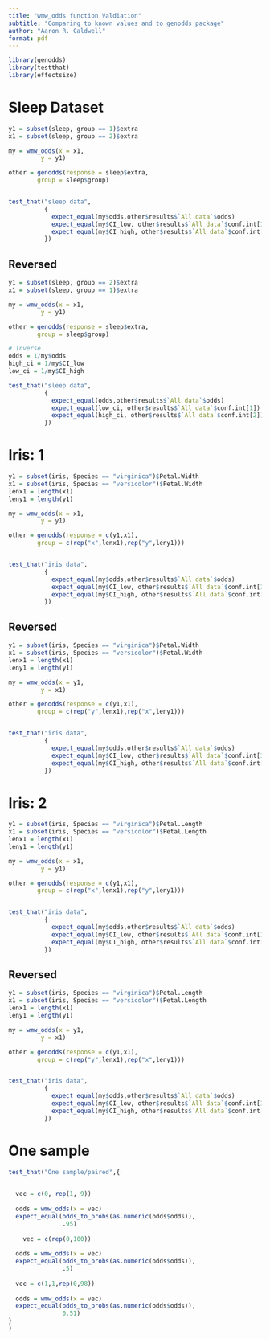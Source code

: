 ```yaml
---
title: "wmw_odds function Valdiation"
subtitle: "Comparing to known values and to genodds package"
author: "Aaron R. Caldwell"
format: pdf
---
```


```r
library(genodds)
library(testthat)
library(effectsize)
```


# Sleep Dataset

```r
y1 = subset(sleep, group == 1)$extra
x1 = subset(sleep, group == 2)$extra

my = wmw_odds(x = x1,
         y = y1)

other = genodds(response = sleep$extra,
        group = sleep$group)


test_that("sleep data",
          {
            expect_equal(my$odds,other$results$`All data`$odds)
            expect_equal(my$CI_low, other$results$`All data`$conf.int[1])
            expect_equal(my$CI_high, other$results$`All data`$conf.int[2])
          })
```

## Reversed

```r
y1 = subset(sleep, group == 2)$extra
x1 = subset(sleep, group == 1)$extra

my = wmw_odds(x = x1,
         y = y1)

other = genodds(response = sleep$extra,
        group = sleep$group)

# Inverse
odds = 1/my$odds
high_ci = 1/my$CI_low
low_ci = 1/my$CI_high

test_that("sleep data",
          {
            expect_equal(odds,other$results$`All data`$odds)
            expect_equal(low_ci, other$results$`All data`$conf.int[1])
            expect_equal(high_ci, other$results$`All data`$conf.int[2])
          })
```

\newpage

# Iris: 1

```r
y1 = subset(iris, Species == "virginica")$Petal.Width
x1 = subset(iris, Species == "versicolor")$Petal.Width
lenx1 = length(x1)
leny1 = length(y1)

my = wmw_odds(x = x1,
         y = y1)

other = genodds(response = c(y1,x1),
        group = c(rep("x",lenx1),rep("y",leny1)))


test_that("iris data",
          {
            expect_equal(my$odds,other$results$`All data`$odds)
            expect_equal(my$CI_low, other$results$`All data`$conf.int[1])
            expect_equal(my$CI_high, other$results$`All data`$conf.int[2])
          })
```

\newpage

## Reversed

```r
y1 = subset(iris, Species == "virginica")$Petal.Width
x1 = subset(iris, Species == "versicolor")$Petal.Width
lenx1 = length(x1)
leny1 = length(y1)

my = wmw_odds(x = y1,
         y = x1)

other = genodds(response = c(y1,x1),
        group = c(rep("y",lenx1),rep("x",leny1)))


test_that("iris data",
          {
            expect_equal(my$odds,other$results$`All data`$odds)
            expect_equal(my$CI_low, other$results$`All data`$conf.int[1])
            expect_equal(my$CI_high, other$results$`All data`$conf.int[2])
          })
```



# Iris: 2

```r
y1 = subset(iris, Species == "virginica")$Petal.Length
x1 = subset(iris, Species == "versicolor")$Petal.Length
lenx1 = length(x1)
leny1 = length(y1)

my = wmw_odds(x = x1,
         y = y1)

other = genodds(response = c(y1,x1),
        group = c(rep("x",lenx1),rep("y",leny1)))


test_that("iris data",
          {
            expect_equal(my$odds,other$results$`All data`$odds)
            expect_equal(my$CI_low, other$results$`All data`$conf.int[1])
            expect_equal(my$CI_high, other$results$`All data`$conf.int[2])
          })
```

\newpage

## Reversed

```r
y1 = subset(iris, Species == "virginica")$Petal.Length
x1 = subset(iris, Species == "versicolor")$Petal.Length
lenx1 = length(x1)
leny1 = length(y1)

my = wmw_odds(x = y1,
         y = x1)

other = genodds(response = c(y1,x1),
        group = c(rep("y",lenx1),rep("x",leny1)))


test_that("iris data",
          {
            expect_equal(my$odds,other$results$`All data`$odds)
            expect_equal(my$CI_low, other$results$`All data`$conf.int[1])
            expect_equal(my$CI_high, other$results$`All data`$conf.int[2])
          })
```

\newpage

# One sample

```r


test_that("One sample/paired",{
  

  vec = c(0, rep(1, 9))
  
  odds = wmw_odds(x = vec)
  expect_equal(odds_to_probs(as.numeric(odds$odds)),
               .95)
  
    vec = c(rep(0,100))
  
  odds = wmw_odds(x = vec)
  expect_equal(odds_to_probs(as.numeric(odds$odds)),
               .5)
  
  vec = c(1,1,rep(0,98))
  
  odds = wmw_odds(x = vec)
  expect_equal(odds_to_probs(as.numeric(odds$odds)),
               0.51)
}
)
```

